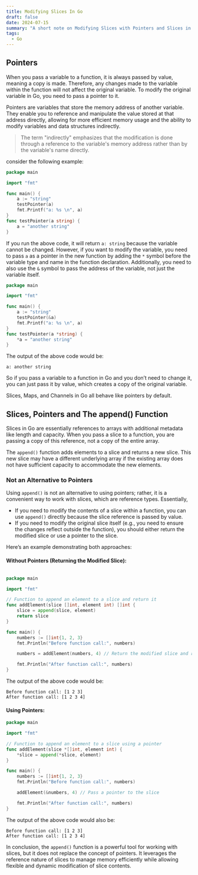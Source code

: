 ```yaml
---
title: Modifying Slices In Go
draft: false
date: 2024-07-15
summary: "A short note on Modifying Slices with Pointers and Slices in Go"
tags:
  - Go
---
```


## Pointers

When you pass a variable to a function, it is always passed by value, meaning a copy is made. Therefore, any changes made to the variable within the function will not affect the original variable. To modify the original variable in Go, you need to pass a pointer to it.

Pointers are variables that store the memory address of another variable. They enable you to reference and manipulate the value stored at that address directly, allowing for more efficient memory usage and the ability to modify variables and data structures indirectly.

> The term "indirectly" emphasizes that the modification is done through a reference to the variable's memory address rather than by the variable's name directly. 

consider the following example:

```Go
package main

import "fmt"

func main() {
	a := "string"
	testPointer(a)
	fmt.Printf("a: %s \n", a)
}
func testPointer(a string) {
	a = "another string"
}
```

If you run the above code, it will return `a: string` because the variable cannot be changed. However, if you want to modify the variable, you need to pass `a` as a pointer in the new function by adding the `*` symbol before the variable type and name in the function declaration. Additionally, you need to also use the `&` symbol to pass the address of the variable, not just the variable itself.

```Go
package main

import "fmt"

func main() {
	a := "string"
	testPointer(&a)
	fmt.Printf("a: %s \n", a)
}
func testPointer(a *string) {
	*a = "another string"
}
```

The output of the above code would be:

```
a: another string
```

So if you pass a variable to a function in Go and you don’t need to change it, you can just pass it by value, which creates a copy of the original variable.

Slices, Maps, and Channels in Go all behave like pointers by default.


## Slices, Pointers and The append() Function

Slices in Go are essentially references to arrays with additional metadata like length and capacity. When you pass a slice to a function, you are passing a copy of this reference, not a copy of the entire array.

The `append()` function adds elements to a slice and returns a new slice. This new slice may have a different underlying array if the existing array does not have sufficient capacity to accommodate the new elements.

### Not an Alternative to Pointers
Using `append()` is not an alternative to using pointers; rather, it is a convenient way to work with slices, which are reference types. Essentially,

- If you need to modify the contents of a slice within a function, you can use `append()` directly because the slice reference is passed by value.
- If you need to modify the original slice itself (e.g., you need to ensure the changes reflect outside the function), you should either return the modified slice or use a pointer to the slice.

Here’s an example demonstrating both approaches:

#### Without Pointers (Returning the Modified Slice):

```go

package main

import "fmt"

// Function to append an element to a slice and return it
func addElement(slice []int, element int) []int {
    slice = append(slice, element)
    return slice
}

func main() {
    numbers := []int{1, 2, 3}
    fmt.Println("Before function call:", numbers)

    numbers = addElement(numbers, 4) // Return the modified slice and reassign

    fmt.Println("After function call:", numbers)
}
```

The output of the above code would be:

```
Before function call: [1 2 3]
After function call: [1 2 3 4]
```

#### Using Pointers:

```go
package main

import "fmt"

// Function to append an element to a slice using a pointer
func addElement(slice *[]int, element int) {
    *slice = append(*slice, element)
}

func main() {
    numbers := []int{1, 2, 3}
    fmt.Println("Before function call:", numbers)

    addElement(&numbers, 4) // Pass a pointer to the slice

    fmt.Println("After function call:", numbers)
}
```

The output of the above code would also be:

```
Before function call: [1 2 3]
After function call: [1 2 3 4]
```

In conclusion, the `append()` function is a powerful tool for working with slices, but it does not replace the concept of pointers. It leverages the reference nature of slices to manage memory efficiently while allowing flexible and dynamic modification of slice contents.
